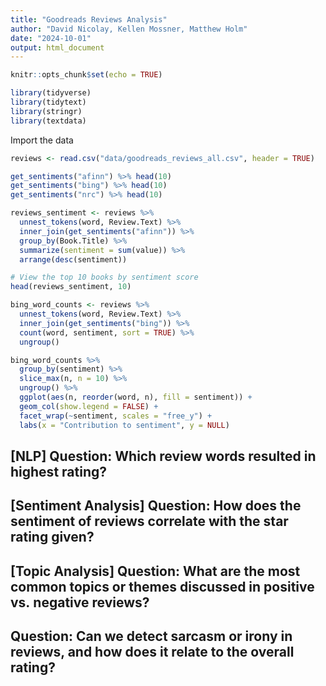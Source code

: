 ```yaml
---
title: "Goodreads Reviews Analysis"
author: "David Nicolay, Kellen Mossner, Matthew Holm"
date: "2024-10-01"
output: html_document
---
```


```r
knitr::opts_chunk$set(echo = TRUE)
```

```r
library(tidyverse)
library(tidytext)
library(stringr)
library(textdata)
```

Import the data
```r
reviews <- read.csv("data/goodreads_reviews_all.csv", header = TRUE)
```

```r
get_sentiments("afinn") %>% head(10)
get_sentiments("bing") %>% head(10)
get_sentiments("nrc") %>% head(10)
```


```r
reviews_sentiment <- reviews %>%
  unnest_tokens(word, Review.Text) %>%
  inner_join(get_sentiments("afinn")) %>%
  group_by(Book.Title) %>%
  summarize(sentiment = sum(value)) %>%
  arrange(desc(sentiment))

# View the top 10 books by sentiment score
head(reviews_sentiment, 10)
```


```r
bing_word_counts <- reviews %>%
  unnest_tokens(word, Review.Text) %>%
  inner_join(get_sentiments("bing")) %>%
  count(word, sentiment, sort = TRUE) %>%
  ungroup()

bing_word_counts %>%
  group_by(sentiment) %>%
  slice_max(n, n = 10) %>%
  ungroup() %>%
  ggplot(aes(n, reorder(word, n), fill = sentiment)) +
  geom_col(show.legend = FALSE) +
  facet_wrap(~sentiment, scales = "free_y") +
  labs(x = "Contribution to sentiment", y = NULL)
```

## [NLP] Question: Which review words resulted in highest rating?

## [Sentiment Analysis] Question: How does the sentiment of reviews correlate with the star rating given?

## [Topic Analysis] Question: What are the most common topics or themes discussed in positive vs. negative reviews?

## Question: Can we detect sarcasm or irony in reviews, and how does it relate to the overall rating?